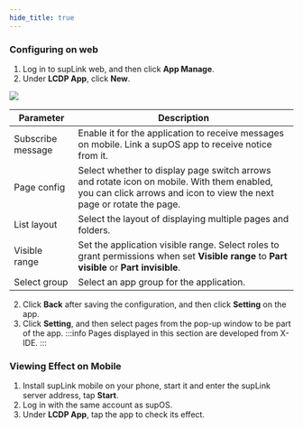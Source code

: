 ```yaml
---
hide_title: true
---
```


### Configuring on web

1. Log in to supLink web, and then click **App Manage**.
2. Under **LCDP App**, click **New**.

<img width={450} src="https://wordpressfreezonex.oss-accelerate.aliyuncs.com/supLink/49.png" />

<table>
<thead>
<tr>
<th>Parameter</th>
<th>Description</th>
</tr>
</thead>
<tbody>
<tr>
<td>Subscribe message</td>
<td>Enable it for the application to receive messages on mobile. Link a supOS app to receive notice from it.</td>
</tr>
<tr>
<td>Page config</td>
<td>Select whether to display page switch arrows and rotate icon on mobile. With them enabled, you can click arrows and icon to view the next page or rotate the page.</td>
</tr>
<tr>
<td>List layout</td>
<td>Select the layout of displaying multiple pages and folders.</td>
</tr>
<tr>
<td>Visible range</td>
<td>Set the application visible range. Select roles to grant permissions when set <b>Visible range</b> to <b>Part visible</b> or <b>Part invisible</b>.</td>
</tr>
<tr>
<td>Select group</td>
<td>Select an app group for the application.</td>
</tr>
</tbody>
</table>

2. Click **Back** after saving the configuration, and then click **Setting** on the app.
3. Click **Setting**, and then select pages from the pop-up window to be part of the app.
:::info
Pages displayed in this section are developed from X-IDE.
:::

### Viewing Effect on Mobile

1. Install supLink mobile on your phone, start it and enter the supLink server address, tap **Start**.
2. Log in with the same account as supOS.
3. Under **LCDP App**, tap the app to check its effect.